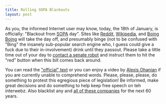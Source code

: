 ```yaml
---
title: Rolling SOPA Blackouts
layout: post
---
```


As you, the informed Internet user may know, today, the 18th of January, is officially: "Blackout from [SOPA][4] day". Sites like [Reddit][1], [Wikipedia][2], and [Boing Boing][3] will take the day off, and presumably binge (not to be confused with "Bing" the insanely sub-popular search engine who, I guess could give a fuck due to their in-involvement) drink until they passout. Please take a little time out of your day to [contact a senate robot][5] and instruct them to hit the "red" button when this bill comes back around.

You can read the ["official" text][6] or you can enjoy a video by [Alexis Ohanian][7] if you are currently unable to comprehend words. Please, please, please, do something to protest this egregious piece of legislation! Be informed, make great decisions and do something to help keep free speech on teh interwebz. Also blacklist any and [all of these companies][8] for the next 60 years.

[1]: http://www.reddit.com/ 'Reddit'
[2]: http://www.wikipedia.org/ 'Wikipedia'
[3]: http://www.boingboing.net/ 'Boing Boing'
[4]: http://youtu.be/-JFfN5pKzFU 'Steaming pile of shit'
[5]: http://www.senate.gov/general/contact_information/senators_cfm.cfm 'Robots'
[6]: http://www.opencongress.org/bill/112-h3261/show 'Open Congress'
[7]: http://youtu.be/tT_SwAteJ9M
[8]: http://www.ibtimes.com/articles/276991/20120105/sopa-companies-businesses-groups-support-controversial-bill.htm 'Clown-tards'
